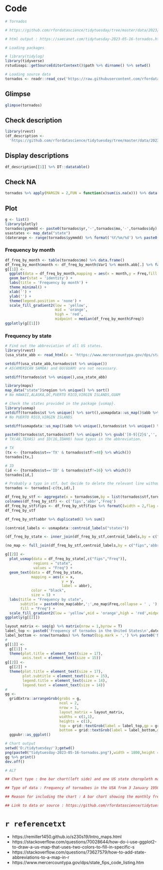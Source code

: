 # Code

```{r eval=TRUE,echo=TRUE,results='hold'}
# Tornados

# https://github.com/rfordatascience/tidytuesday/tree/master/data/2023/2023-05-16

# html output : https://saecanet.com/tidytuesday-2023-05-16-tornados.html

# Loading packages

# library(tidylog)
library(tidyverse)
rstudioapi::getSourceEditorContext()$path %>% dirname() %>% setwd()

# Loading source data
tornados <- readr::read_csv('https://raw.githubusercontent.com/rfordatascience/tidytuesday/master/data/2023/2023-05-16/tornados.csv')
```

## Glimpse

```{r eval=TRUE,echo=TRUE,results='hold'}
glimpse(tornados)
```

## Check description

```{r eval=TRUE,echo=TRUE,results='hold'}
library(rvest)
(df_description <- 
  'https://github.com/rfordatascience/tidytuesday/tree/master/data/2023/2023-05-16' %>% read_html()  %>% html_table())
```

## Display descriptions

```{r eval=TRUE,echo=TRUE,results='asis'}
df_description[[1]] %>% DT::datatable()
```

## Check NA

```{r eval=TRUE,echo=TRUE,results='hold'}
tornados %>% apply(MARGIN = 2,FUN = function(x)sum(is.na(x))) %>% data.frame()
```

## Plot

```{r eval=TRUE,echo=TRUE,results='hold'}
g <- list()
library(plotly)
tornados$yymmdd <- paste0(tornados$yr,'-',tornados$mo,'-',tornados$dy) %>% as.Date()
usastates <- map_data("state")
(daterange <- range(tornados$yymmdd) %>% format('%Y/%m/%d') %>% paste0(collapse = ' - '))
```

### Frequency by month

```{r eval=TRUE,echo=TRUE,results='asis'}
df_freq_by_month <- table(tornados$mo) %>% data.frame()
df_freq_by_month$month <- df_freq_by_month$Var1 %>% month.abb[.] %>% factor(x = .,levels = month.abb)
g[[1]] <- 
  ggplot(data = df_freq_by_month,mapping = aes(x = month,y = Freq,fill = Freq)) + 
  geom_bar(stat = 'identity') + 
  labs(title = 'Frequency by month') + 
  theme_minimal() +
  xlab('') + 
  ylab('') +
  theme(legend.position = 'none') + 
  scale_fill_gradient2(low = 'yellow',
                       mid = 'orange',
                       high = 'red',
                       midpoint = median(df_freq_by_month$Freq))
ggplotly(g[[1]])
```

### Frequency by state

```{r eval=TRUE,echo=TRUE,results='hold'}
# Find out the abbreviation of all US states.
library(rvest)
(usa_state_abb <- read_html(x = 'https://www.mercercountypa.gov/dps/state_fips_code_listing.htm') %>% html_nodes('table') %>% {.[[1]]} %>% html_table() %>% data.frame() %>% {.[-1,c(1,4)]} %>% t %>% as.vector() %>% sort() %>% {.[.==''] <- NA;.} %>% na.omit())
```

```{r eval=TRUE,echo=TRUE,results='hold'}
setdiff(usa_state_abb,tornados$st %>% unique())
# AS(AMERICAN SAMOA) and GU(GUAM) are not necessary.
```

```{r eval=TRUE,echo=TRUE,results='hold'}
setdiff(tornados$st %>% unique(),usa_state_abb)
```

```{r eval=TRUE,echo=TRUE,results='hold'}
library(maps)
map_data("state")$region %>% unique() %>% sort()
# No HAWAII,ALASKA,DC,PUERTO RICO,VIRGIN ISLANDS,GUAM
```

```{r eval=TRUE,echo=TRUE,results='hold'}
# Check the states provided in the package {usmap}.
library(usmap)
setdiff(tornados$st %>% unique() %>% sort(),usmapdata::us_map()$abb %>% unique())
# No PUERTO RICO,VIRGIN ISLANDS
```

```{r eval=TRUE,echo=TRUE,results='hold'}
setdiff(usmapdata::us_map()$abb %>% unique(),tornados$st %>% unique() %>% sort())
```

```{r eval=TRUE,echo=TRUE,results='hold'}
paste0(tornados$st,tornados$stf) %>% unique() %>% gsub('[0-9]{2}$','',.) %>% table() %>% {.[.!=1]}
# TX(48,TEXAS) and ID(16,IDAHO) have typos in the abbreviation.
```

```{r eval=TRUE,echo=TRUE,results='hold'}
# TX
(tx <- {tornados$st=='TX' & tornados$stf!=48} %>% which())
tornados[tx,]
```

```{r eval=TRUE,echo=TRUE,results='hold'}
# ID
(id <- {tornados$st=='ID' & tornados$stf!=16} %>% which())
tornados[id,]
```

```{r eval=TRUE,echo=TRUE,results='hold'}
# Probably a typo in stf, but decide to delete the relevant line without modifying stf.
tornados <- tornados[-c(tx,id),]
```

```{r eval=TRUE,echo=TRUE,results='hold'}
df_freq_by_stf <- aggregate(x = tornados$om,by = list(tornados$stf,tornados$st),length) %>% {.[order(.[,1]),]}
colnames(df_freq_by_stf) <- c('fips','abbr','Freq')
df_freq_by_stf$fips <- df_freq_by_stf$fips %>% formatC(width = 2,flag = '0')
df_freq_by_stf
```

```{r eval=TRUE,echo=TRUE,results='hold'}
df_freq_by_stf$abbr %>% duplicated() %>% sum()
```

```{r eval=TRUE,echo=TRUE,results='hold'}
(centroid_labels <- usmapdata::centroid_labels("states"))
```

```{r eval=TRUE,echo=TRUE,results='hold'}
(df_freq_by_state <- inner_join(df_freq_by_stf,centroid_labels,by = c("fips",'abbr')))
```

```{r eval=TRUE,echo=TRUE,results='hold'}
(no_map <- full_join(df_freq_by_stf,centroid_labels,by = c("fips",'abbr')) %>% {.[is.na(.$x),]})
```

```{r eval=TRUE,echo=TRUE,results='hold'}
g[[2]] <- 
  plot_usmap(data = df_freq_by_state[,c("fips","Freq")],
             regions = "state",
             values = "Freq") +
  geom_text(data = df_freq_by_state, 
            mapping = aes(x = x,
                          y = y,
                          label = abbr),
            color = "black",
            size = 5) +
  labs(title = "Frequency by state",
       subtitle = paste0(no_map$abbr,':',no_map$Freq,collapse = ' , '),
       fill = "Freq") + 
  scale_fill_gradient2(low = 'yellow',mid = 'orange',high = 'red',midpoint = mean(df_freq_by_state$Freq))
ggplotly(g[[2]])
```

```{r eval=TRUE,echo=TRUE,results='hold'}
layout_matrix <- seq(g) %>% matrix(nrow = 1,byrow = T)
label_top <- paste0('Frequency of tornados in the United States\n',daterange)
label_bottom <- nrow(tornados) %>% format(big.mark = ',') %>% paste0('N = ',.)
#
g[[1]] <- 
  g[[1]] + 
  theme(plot.title = element_text(size = 17),
        axis.text = element_text(size = 15)) 
g[[2]] <- 
  g[[2]] + 
  theme(plot.title = element_text(size = 17),
        plot.subtitle = element_text(size = 15),
        legend.title = element_text(size = 14),
        legend.text = element_text(size = 14)) 
#
gg <- 
  gridExtra::arrangeGrob(grobs = g,
                         ncol = 2,
                         nrow = 1,
                         layout_matrix = layout_matrix,
                         widths = c(1,1),
                         heights = c(1),
                         top = grid::textGrob(label = label_top,gp = grid::gpar(fontsize = 25)),
                         bottom = grid::textGrob(label = label_bottom,gp = grid::gpar(fontsize = 20))) %>%
  ggpubr::as_ggplot()
```

```{r eval=TRUE,echo=TRUE,results='hide'}
# Chart output
setwd('D:/tidytuesday/');getwd()
png(paste0("tidytuesday-2023-05-16-tornados.png"),width = 1800,height = 1000)
gg %>% print()
dev.off()

# ALT

## Chart type : One bar chart(left side) and one US state choropleth map(right side).

## Type of data : Frequency of tornadoes in the USA from 3 January 1950 to 30 December 2022, by month(left side) and by state(right side).

## Reason for including the chart : A bar chart showing the monthly frequency of tornadoes with the name of the month on the x-axis and the frequency of occurrence on the y-axis allows the bias of the frequency of occurrence by month to be checked. The US state choropleth map can then be used to check the frequency of occurrence by region within the US.

## Link to data or source : https://github.com/rfordatascience/tidytuesday/tree/master/data/2023/2023-05-16
```

# `r referencetxt`

- https://remiller1450.github.io/s230s19/Intro_maps.html
- https://stackoverflow.com/questions/70028644/how-do-i-use-ggplot2-to-draw-a-us-map-that-uses-two-colors-to-fill-in-specific-s
- https://stackoverflow.com/questions/73627579/how-to-add-state-abbreviations-to-a-map-in-r
- https://www.mercercountypa.gov/dps/state_fips_code_listing.htm
